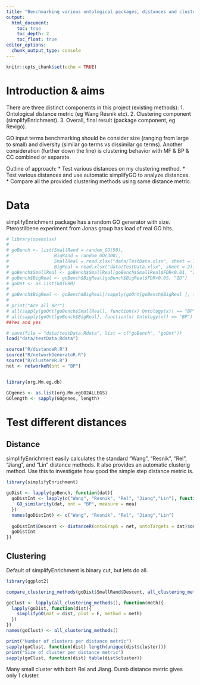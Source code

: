 ```yaml
---
title: "Benchmarking various ontological packages, distances and clustering method "
output: 
  html_document:
    toc: true
    toc_depth: 2
    toc_float: true
editor_options: 
  chunk_output_type: console
---
```


```r
knitr::opts_chunk$set(echo = TRUE)
```

# Introduction & aims

There are three distinct components in this project (existing methods): 
1. Ontological distance metric (eg Wang Resnik etc).
2. Clustering component (simplifyEnrichment).
3. Overall, final result (package component, eg Revigo).

GO input terms benchmarking should be consider size (ranging from large to small) and diversity (similar go terms vs dissimilar go terms). Another consideration (further down the line) is clustering behavior with MF & BP & CC combined or separate.

Outline of approach: 
* Test various distances on my clustering method.
* Test various distances and use automatic simplifyGO to analyze distances.
* Compare all the provided clustering methods using same distance metric.

# Data

simplifyEnrichment package has a random GO generator with size. Pterostilbene experiment from Jonas group has load of real GO hits. 

```r
# library(openxlsx)
# 
# goBench <- list(SmallRand = random_GO(50),
#                 BigRand = random_GO(300),
#                 SmallReal = read.xlsx("data/TestData.xlsx", sheet = 1),
#                 BigReal = read.xlsx("data/TestData.xlsx", sheet = 2))
# goBench$SmallReal <- goBench$SmallReal[goBench$SmallReal$FDR<0.01, "ID"]
# goBench$BigReal <- goBench$BigReal[goBench$BigReal$FDR<0.05, "ID"]
# goOnt <- as.list(GOTERM)
# 
# goBench$BigReal <- goBench$BigReal[!sapply(goOnt[goBench$BigReal ], function(x) is.null(x))]
# 
# print("Are all BP?")
# all(sapply(goOnt[goBench$SmallReal], function(x) Ontology(x)) == "BP")
# all(sapply(goOnt[goBench$BigReal], function(x) Ontology(x)) == "BP")
##Yes and yes

# save(file = "data/testData.Rdata", list = c("goBench", "goOnt"))
load("data/testData.Rdata")

source("R/distanceR.R")
source("R/networkGeneratoR.R")
source("R/clustereR.R")
net <- networkeR(ont = "BP")


library(org.Mm.eg.db)

GOgenes <- as.list(org.Mm.egGO2ALLEGS)
GOlength <- sapply(GOgenes, length)

```

# Test different distances

## Distance

simplifyEnrichment easily calculates the standard "Wang", "Resnik", "Rel", "Jiang", and "Lin" distance methods. It also provides an automatic clusterig method. Use this to investigate how good the simple step distance metric is.

```r
library(simplifyEnrichment)

goDist <- lapply(goBench, function(dat){
  goDistInt <- lapply(c("Wang", "Resnik", "Rel", "Jiang","Lin"), function(mea){
    GO_similarity(dat, ont = "BP", measure = mea)
  })
  names(goDistInt) <- c("Wang", "Resnik", "Rel", "Jiang","Lin")
  
  goDistInt$Descent <- distanceR(ontoGraph = net, ontoTargets = dat)$ontoDist
  goDistInt
})
```

## Clustering

Default of simplifyEnrichment is binary cut, but lets do all.

```r
library(ggplot2)

compare_clustering_methods(goDist$SmallRand$Descent, all_clustering_methods()[-c(10,4)])

goClust <- lapply(all_clustering_methods(), function(meth){
  lapply(goDist, function(dist){
    simplifyGO(mat = dist, plot = F, method = meth)
  })
})
names(goClust) <- all_clustering_methods()

print("Number of clusters per distance metric")
sapply(goClust, function(dist) length(unique(dist$cluster)))
print("Size of cluster per distance metric")
sapply(goClust, function(dist) table(dist$cluster))
```

Many small cluster with both Rel and Jiang. Dumb distance metric gives only 1 cluster.

